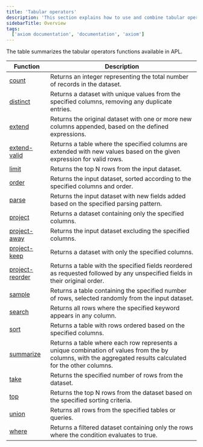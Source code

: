```yaml
---
title: 'Tabular operators'
description: 'This section explains how to use and combine tabular operators in APL.'
sidebarTitle: Overview
tags:
  ['axiom documentation', 'documentation', 'axiom']
---
```


The table summarizes the tabular operators functions available in APL.

| Function                                                          | Description                                                                                                                                                 |
|-------------------------------------------------------------------|-------------------------------------------------------------------------------------------------------------------------------------------------------------|
| [count](apl/tabular-operators/count-operator)                     | Returns an integer representing the total number of records in the dataset.                                                                                 |
| [distinct](apl/tabular-operators/distinct-operator)               | Returns a dataset with unique values from the specified columns, removing any duplicate entries.                                                            |
| [extend](apl/tabular-operators/extend-operator)                   | Returns the original dataset with one or more new columns appended, based on the defined expressions.                                                       |
| [extend-valid](apl/tabular-operators/extend-valid-operator)       | Returns a table where the specified columns are extended with new values based on the given expression for valid rows.                                      |
| [limit](apl/tabular-operators/limit-operator)                     | Returns the top N rows from the input dataset.                                                                                                              |
| [order](apl/tabular-operators/order-operator)                     | Returns the input dataset, sorted according to the specified columns and order.                                                                             |
| [parse](apl/tabular-operators/parse-operator)                     | Returns the input dataset with new fields added based on the specified parsing pattern.                                                                     |
| [project](apl/tabular-operators/project-operator)                 | Returns a dataset containing only the specified columns.                                                                                                    |
| [project-away](apl/tabular-operators/project-away-operator)       | Returns the input dataset excluding the specified columns.                                                                                                  |
| [project-keep](apl/tabular-operators/project-keep-operator)       | Returns a dataset with only the specified columns.                                                                                                          |
| [project-reorder](apl/tabular-operators/project-reorder-operator) | Returns a table with the specified fields reordered as requested followed by any unspecified fields in their original order.                                |
| [sample](apl/tabular-operators/sample-operator)                   | Returns a table containing the specified number of rows, selected randomly from the input dataset.                                                          |
| [search](apl/tabular-operators/search-operator)                   | Returns all rows where the specified keyword appears in any column.                                                                                         |
| [sort](apl/tabular-operators/sort-operator)                       | Returns a table with rows ordered based on the specified columns.                                                                                           |
| [summarize](apl/tabular-operators/summarize-operator)             | Returns a table where each row represents a unique combination of values from the by columns, with the aggregated results calculated for the other columns. |
| [take](apl/tabular-operators/take-operator)                       | Returns the specified number of rows from the dataset.                                                                                                      |
| [top](apl/tabular-operators/top-operator)                         | Returns the top N rows from the dataset based on the specified sorting criteria.                                                                            |
| [union](apl/tabular-operators/union-operator)                     | Returns all rows from the specified tables or queries.                                                                                                      |
| [where](apl/tabular-operators/where-operator)                     | Returns a filtered dataset containing only the rows where the condition evaluates to true.                                                                  |